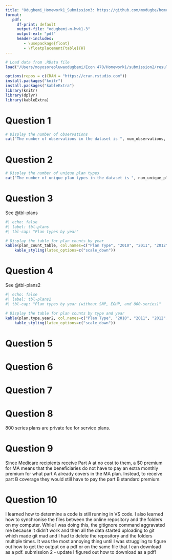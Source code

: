 ```yaml
---
title: "Odugbemi_Homework1_Submission3: https://github.com/modugbe/homework1"
format: 
   pdf: 
     df-print: default
     output-file: "odugbemi-m-hwk1-3"
     output-ext: "pdf"
     header-includes:
        - \usepackage{float}
        - \floatplacement{table}{H}
---
```


```r
# Load data from .RData file
load("/Users/moyosoreoluwaodugbemi/Econ 470/Homework1/submission2/results/Hw1_workspace.Rdata")
```

```r
options(repos = c(CRAN = "https://cran.rstudio.com"))
install.packages("knitr")
install.packages("kableExtra")
library(knitr)
library(dplyr)
library(kableExtra)
```

# Question 1
```r
# Display the number of observations
cat("The number of observations in the dataset is ", num_observations, ".\n")
```

# Question 2
```r
# Display the number of unique plan types
cat("The number of unique plan types in the dataset is ", num_unique_plan_types, ".\n")
```

\newpage
# Question 3
See @tbl-plans
```r
#| echo: false 
#| label: tbl-plans 
#| tbl-cap: "Plan types by year"

# Display the table for plan counts by year
kable(plan_count_table, col.names=c("Plan Type", "2010", "2011", "2012", "2013", "2014", "2015"), format.args=list(big.mark=","), booktabs = TRUE) %>%
    kable_styling(latex_options=c("scale_down"))
```

\newpage
# Question 4
See @tbl-plans2 
```r
#| echo: false 
#| label: tbl-plans2 
#| tbl-cap: "Plan types by year (without SNP, EGHP, and 800-series)"

# Display the table for plan counts by type and year
kable(plan.type.year2, col.names=c("Plan Type", "2010", "2011", "2012", "2013", "2014", "2015"), format.args=list(big.mark=","), booktabs = TRUE) %>%
    kable_styling(latex_options=c("scale_down"))
```

# Question 5

# Question 6

# Question 7

# Question 8
800 series plans are private fee for service plans. 

# Question 9
Since Medicare recipients receive Part A at no cost to them, a $0 premium for MA means that the beneficiaries do not have to pay an extra monthly premium for what part A already covers in the MA plan. Instead, to receive part B coverage they would still have to pay the part B standard premium. 

# Question 10
I learned how to determine a code is still running in VS code. I also learned how to synchronise the files between the online repository and the folders on my computer. While I was doing this, the gitignore command aggravated me because it didn't work and then all the data started uploading to git which made git mad and I had to delete the repository and the folders multiple times. It was the most annoying thing until I was struggling to figure out how to get the output on a pdf or on the same file that I can download as a pdf. 
submission 2 - update
I figured out how to download as a pdf!